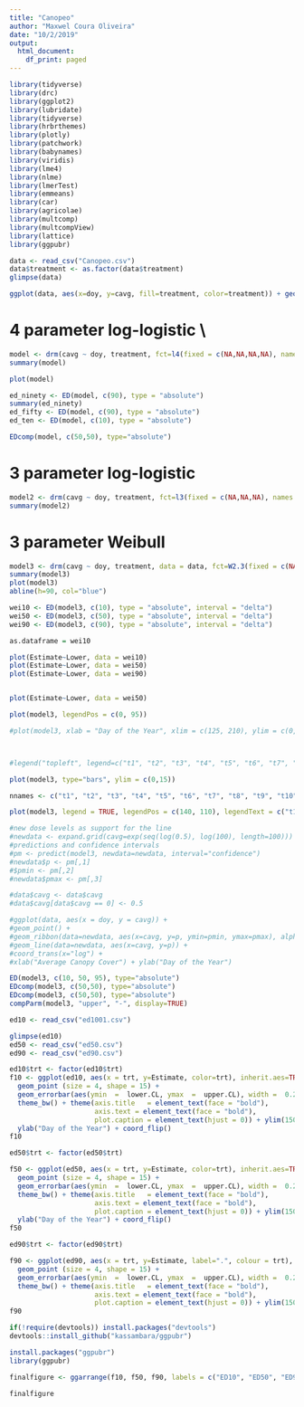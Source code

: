 ```yaml
---
title: "Canopeo"
author: "Maxwel Coura Oliveira"
date: "10/2/2019"
output:
  html_document:
    df_print: paged
---
```


```r
library(tidyverse)
library(drc)
library(ggplot2)
library(lubridate)
library(tidyverse)
library(hrbrthemes)
library(plotly)
library(patchwork)
library(babynames)
library(viridis)
library(lme4)
library(nlme)
library(lmerTest)
library(emmeans)
library(car)
library(agricolae)
library(multcomp)
library(multcompView)
library(lattice)
library(ggpubr)
```


```r
data <- read_csv("Canopeo.csv")
data$treatment <- as.factor(data$treatment)
glimpse(data)

ggplot(data, aes(x=doy, y=cavg, fill=treatment, color=treatment)) + geom_point()

```


# 4 parameter log-logistic \\ 


```r
model <- drm(cavg ~ doy, treatment, fct=l4(fixed = c(NA,NA,NA,NA), names = c("slope", "lower", "upper", "ec50")), data=data)
summary(model)
```


```r
plot(model)
```

```r
ed_ninety <- ED(model, c(90), type = "absolute")
summary(ed_ninety)
ed_fifty <- ED(model, c(90), type = "absolute")
ed_ten <- ED(model, c(10), type = "absolute")
```

```r
EDcomp(model, c(50,50), type="absolute")
```



# 3 parameter log-logistic

```r
model2 <- drm(cavg ~ doy, treatment, fct=l3(fixed = c(NA,NA,NA), names = c("slope", "upper", "ec50")), data=data)
summary(model2)
```






# 3 parameter Weibull

```r
model3 <- drm(cavg ~ doy, treatment, data = data, fct=W2.3(fixed = c(NA,NA,NA), names = c("slope", "upper", "ec50")))
summary(model3)
plot(model3)
abline(h=90, col="blue")

wei10 <- ED(model3, c(10), type = "absolute", interval = "delta")
wei50 <- ED(model3, c(50), type = "absolute", interval = "delta")
wei90 <- ED(model3, c(90), type = "absolute", interval = "delta")

as.dataframe = wei10

plot(Estimate~Lower, data = wei10)
plot(Estimate~Lower, data = wei50)
plot(Estimate~Lower, data = wei90)
```
```r

```

```r
plot(Estimate~Lower, data = wei50)
```


```r
plot(model3, legendPos = c(0, 95))
```







```r

#plot(model3, xlab = "Day of the Year", xlim = c(125, 210), ylim = c(0, 100), ylab = "Average Canopy Cover (%)", legend("topleft", c("t1", "t2", "t3", "t4", "t5", "t6", "t7", "t8", "t9", "t10", "t11", "t12", "t13", "t14", "t15", "t16"))



#legend("topleft", legend=c("t1", "t2", "t3", "t4", "t5", "t6", "t7", "t8", "t9", "t10", "t11", "t12", "t13", "t14", "t15", "t16"), col=treatment, lty=1:2, cex=0.8)))
```



```r
plot(model3, type="bars", ylim = c(0,15))
```





```r
nnames <- c("t1", "t2", "t3", "t4", "t5", "t6", "t7", "t8", "t9", "t10", "t11", "t12", "t13", "t14", "t15", "t16");
```

```r
plot(model3, legend = TRUE, legendPos = c(140, 110), legendText = c("t1", "t2", "t3", "t4", "t5", "t6", "t7", "t8", "t9", "t10", "t11", "t12", "t13", "t14", "t15", "t16"), col=data$treatment, ylim=c(0, 150))

```

```r
#new dose levels as support for the line
#newdata <- expand.grid(cavg=exp(seq(log(0.5), log(100), length=100)))
#predictions and confidence intervals
#pm <- predict(model3, newdata=newdata, interval="confidence")
#newdata$p <- pm[,1]
#$pmin <- pm[,2]
#newdata$pmax <- pm[,3]

#data$cavg <- data$cavg
#data$cavg[data$cavg == 0] <- 0.5

#ggplot(data, aes(x = doy, y = cavg)) +
#geom_point() +
#geom_ribbon(data=newdata, aes(x=cavg, y=p, ymin=pmin, ymax=pmax), alpha=0.2) +
#geom_line(data=newdata, aes(x=cavg, y=p)) +
#coord_trans(x="log") +
#xlab("Average Canopy Cover") + ylab("Day of the Year")
```

```r
ED(model3, c(10, 50, 95), type="absolute")
EDcomp(model3, c(50,50), type="absolute")
EDcomp(model3, c(50,50), type="absolute")
compParm(model3, "upper", "-", display=TRUE)
```

```r
ed10 <- read_csv("ed1001.csv")

glimpse(ed10)
ed50 <- read_csv("ed50.csv")
ed90 <- read_csv("ed90.csv")
```




```r
ed10$trt <- factor(ed10$trt)
f10 <- ggplot(ed10, aes(x = trt, y=Estimate, color=trt), inherit.aes=TRUE) + 
  geom_point (size = 4, shape = 15) + 
  geom_errorbar(aes(ymin  =  lower.CL, ymax  =  upper.CL), width =  0.2, size  =  0.7) +
  theme_bw() + theme(axis.title   = element_text(face = "bold"), 
                     axis.text = element_text(face = "bold"), 
                     plot.caption = element_text(hjust = 0)) + ylim(150, 208) +
  ylab("Day of the Year") + coord_flip()
f10
```

```r
ed50$trt <- factor(ed50$trt)

f50 <- ggplot(ed50, aes(x = trt, y=Estimate, color=trt), inherit.aes=TRUE) + 
  geom_point (size = 4, shape = 15) + 
  geom_errorbar(aes(ymin  =  lower.CL, ymax  =  upper.CL), width =  0.2, size  =  0.7) +
  theme_bw() + theme(axis.title   = element_text(face = "bold"), 
                     axis.text = element_text(face = "bold"), 
                     plot.caption = element_text(hjust = 0)) + ylim(150, 208) +
  ylab("Day of the Year") + coord_flip()
f50
```


```r
ed90$trt <- factor(ed90$trt)

f90 <- ggplot(ed90, aes(x = trt, y=Estimate, label=".", colour = trt), inherit.aes=TRUE) + 
  geom_point (size = 4, shape = 15) + 
  geom_errorbar(aes(ymin  =  lower.CL, ymax  =  upper.CL), width =  0.2, size  =  0.7) +
  theme_bw() + theme(axis.title   = element_text(face = "bold"), 
                     axis.text = element_text(face = "bold"), 
                     plot.caption = element_text(hjust = 0)) + ylim(150, 208) + coord_flip()
f90
```




```r
if(!require(devtools)) install.packages("devtools")
devtools::install_github("kassambara/ggpubr")

install.packages("ggpubr")
library(ggpubr)
```

```r
finalfigure <- ggarrange(f10, f50, f90, labels = c("ED10", "ED50", "ED90"), legend = "bottom", label.x = 0.1, label.y = 1.00005, ncol = 3, nrow = 1)

finalfigure
```



